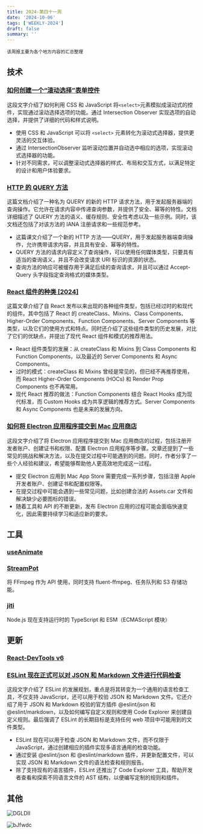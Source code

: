 ```yaml
---
title: 2024-第四十一周
date: '2024-10-06'
tags: ['WEEKLY-2024']
draft: false
summary: ''
---
```


`该周报主要为各个地方内容的汇总整理`

<TOCInlineWithSticky toc={props.toc} />

## 技术

### [如何创建一个“滚动选择”表单控件](https://css-tricks.com/how-to-make-a-scroll-to-select-form-control/?__im-PJNXsmDW=6671660571431525466)

这段文字介绍了如何利用 CSS 和 JavaScript 将`<select>`元素模拟成滚动式的控件，实现通过滚动选择选项的功能。通过 Intersection Observer 实现选项的自动选择，并提供了详细的代码和样式说明。

- 使用 CSS 和 JavaScript 可以将 `<select>` 元素转化为滚动式选择器，提供更灵活的交互体验。
- 通过 IntersectionObserver 监听滚动位置并自动选中相应的选项，实现滚动式选择器的功能。
- 针对不同需求，可以调整滚动式选择器的样式、布局和交互方式，以满足特定的设计和用户体验要求。

### [HTTP 的 QUERY 方法](https://www.ietf.org/archive/id/draft-ietf-httpbis-safe-method-w-body-05.html)

这篇文档介绍了一种名为 QUERY 的新的 HTTP 请求方法，用于发起服务器端的查询操作。它允许在请求内容中传递查询参数，并提供了安全、幂等的特性。文档详细描述了 QUERY 方法的语义、缓存规则、安全性考虑以及一些示例。同时，该文档还包括了对该方法的 IANA 注册请求和一些规范参考。

- 这篇课文介绍了一个新的 HTTP 方法——QUERY，用于发起服务器端查询操作，允许携带请求内容，并且具有安全、幂等的特性。
- QUERY 方法的请求内容定义了查询操作，可以使用任何媒体类型，只要具有适当的查询语义，并且不会改变请求 URI 标识的资源的状态。
- 查询方法的响应可被缓存用于满足后续的查询请求，并且可以通过 Accept-Query 头字段指定查询格式的媒体类型。

### [React 组件的种类 [2024]](https://www.robinwieruch.de/react-component-types/)

这篇文章介绍了自 React 发布以来出现的各种组件类型，包括已经过时的和现代的组件。其中包括了 React 的 createClass、Mixins、Class Components、Higher-Order Components、Function Components、Server Components 等类型，以及它们的使用方式和特点。同时还介绍了这些组件类型的历史发展，对比了它们的优缺点，并提出了现代 React 组件和模式的推荐用法。

- React 组件类型的发展：从 createClass 和 Mixins 到 Class Components 和 Function Components，以及最近的 Server Components 和 Async Components。
- 过时的模式：createClass 和 Mixins 曾经是常见的，但已经不再推荐使用，而 React Higher-Order Components (HOCs) 和 Render Prop Components 也不再常用。
- 现代 React 推荐的做法：Function Components 结合 React Hooks 成为现代标准，而 Custom Hooks 成为共享逻辑的推荐方式。Server Components 和 Async Components 也是未来的发展方向。

### [如何将 Electron 应用程序提交到 Mac 应用商店](https://www.dolthub.com/blog/2024-10-02-how-to-submit-an-electron-app-to-mac-app-store/)

这段文字介绍了将 Electron 应用程序提交到 Mac 应用商店的过程，包括注册开发者账户、创建证书和权限、配置 Electron 应用程序等步骤。文章还提到了一些常见的挑战和解决方法，以及在提交过程中可能遇到的问题。同时，作者分享了一些个人经验和建议，希望能够帮助他人更高效地完成这一过程。

- 提交 Electron 应用到 Mac App Store 需要完成一系列步骤，包括注册 Apple 开发者账户、创建证书和配置权限等。
- 在提交过程中可能会遇到一些常见问题，比如创建合法的 Assets.car 文件和解决缺少必要图标的错误。
- 随着工具和 API 的不断更新，发布 Electron 应用的过程可能会面临快速变化，因此需要持续学习和适应新的要求。

## 工具

### [useAnimate](https://www.framer.com/motion/use-animate/)

### [StreamPot](https://github.com/StreamPot/StreamPot)

将 FFmpeg 作为 API 使用，同时支持 fluent-ffmpeg、任务队列和 S3 存储功能。

### [jiti](https://github.com/unjs/jiti)

Node.js 现在支持运行时的 TypeScript 和 ESM（ECMAScript 模块）

## 更新

### [React-DevTools v6](https://github.com/facebook/react/blob/main/packages/react-devtools/CHANGELOG.md#600)

### [ESLint 现在正式可以对 JSON 和 Markdown 文件进行代码检查](https://eslint.org/blog/2024/10/eslint-json-markdown-support/)

这段文字介绍了 ESLint 的发展规划，重点是将其转变为一个通用的语言检查工具，不仅支持 JavaScript，还可以用于校验 JSON 和 Markdown 文件。它还介绍了用于 JSON 和 Markdown 校验的官方插件 @eslint/json 和 @eslint/markdown，以及如何编写自定义规则和使用 Code Explorer 来创建自定义规则。最后强调了 ESLint 的长期目标是支持任何 web 项目中可能用到的文件类型。

- ESLint 现在可以用于检查 JSON 和 Markdown 文件，而不仅限于 JavaScript，通过创建相应的插件实现多语言通用的检查功能。
- 通过安装 @eslint/json 和 @eslint/markdown 插件，并更新配置文件，可以实现 JSON 和 Markdown 文件的语法检查和规则报告。
- 除了支持现有的语言插件，ESLint 还推出了 Code Explorer 工具，帮助开发者查看和探索不同语言文件的 AST 结构，以便编写定制的规则和插件。

## 其他

![DGLDII](https://cdn.jsdelivr.net/gh/klaaay/pbed1@master/uPic/DGLDII.png)

![bJfwdc](https://cdn.jsdelivr.net/gh/klaaay/pbed1@master/uPic/bJfwdc.png)
